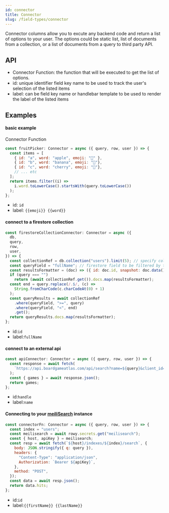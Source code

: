 ```yaml
---
id: connector
title: Connector
slug: /field-types/connector
---
```


Connector columns allow you to excute any backend code and return a list of
options to your user.
The options could be static list, list of documents from a
collection, or a list of documents from a query to third party API.

## API

- Connector Function: the function that will be executed to get the list of
  options.
- id: unique identifier field key name to be used to track the user's selection
  of the listed items
- label: can be field key name or handlebar template to be used to render the
  label of the listed items

## Examples

#### basic example

Connector Function
```javascript
const fruitPicker: Connector = async ({ query, row, user }) => {
  const items = [
    { id: "a", word: "apple", emoji: "🍎" },
    { id: "b", word: "banana", emoji: "🍌"},
    { id: "c", word: "cherry", emoji: "🍒"},
    // ... etc
  ];
  return items.filter((i) =>
    i.word.toLowerCase().startsWith(query.toLowerCase())
  );
};
```

- id: `id`
- label: `{{emoji}} {{word}}`

#### connect to a firestore collection

```javascript
const firestoreCollectionConnector: Connector = async ({
  db,
  query,
  row,
  user,
}) => {
  const collectionRef = db.collection("users").limit(5); // specify collection to connected & max results
  const queryField = "fullName"; // firestore field to be filtered by the input text
  const resultsFormatter = (doc) => ({ id: doc.id, snapshot: doc.data() }); // the shape of the returned data
  if (query === "")
    return (await collectionRef.get()).docs.map(resultsFormatter);
  const end = query.replace(/.$/, (c) =>
    String.fromCharCode(c.charCodeAt(0) + 1)
  );
  const queryResults = await collectionRef
    .where(queryField, ">=", query)
    .where(queryField, "<", end)
    .get();
  return queryResults.docs.map(resultsFormatter);
};
```

- id:`id`
- label:`fullName`

#### connect to an external api 

```javascript
const apiConnector: Connector = async ({ query, row, user }) => {
  const response = await fetch(
    `https://api.boardgameatlas.com/api/search?name=${query}&client_id=JLBr5npPhV`
  );
  const { games } = await response.json();
  return games;
};
```

- id:`handle`
- label:`name`

#### Connecting to your [meiliSearch](https://meilisearch.com/) instance

```javascript
const connectorFn: Connector = async ({ query, row, user }) => {
  const index = "users";
  const meilisearch = await rowy.secrets.get("meilisearch");
  const { host, apiKey } = meilisearch;
  const resp = await fetch(`${host}/indexes/${index}/search`, {
    body: JSON.stringify({ q: query }),
    headers: {
      "Content-Type": "application/json",
      Authorization: `Bearer ${apiKey}`,
    },
    method: "POST",
  });
  const data = await resp.json();
  return data.hits;
};
```
- id:`id`
- label:`{{firstName}} {{lastName}}`
